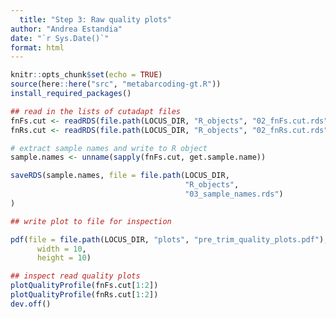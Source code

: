 ```yaml
---
  title: "Step 3: Raw quality plots"
author: "Andrea Estandia"
date: "`r Sys.Date()`"
format: html
---
```

  
```r
knitr::opts_chunk$set(echo = TRUE)
source(here::here("src", "metabarcoding-gt.R"))
install_required_packages()
```

```r

## read in the lists of cutadapt files
fnFs.cut <- readRDS(file.path(LOCUS_DIR, "R_objects", "02_fnFs.cut.rds"))
fnRs.cut <- readRDS(file.path(LOCUS_DIR, "R_objects", "02_fnRs.cut.rds"))

# extract sample names and write to R object
sample.names <- unname(sapply(fnFs.cut, get.sample.name))

saveRDS(sample.names, file = file.path(LOCUS_DIR, 
                                       "R_objects", 
                                       "03_sample_names.rds")
)

## write plot to file for inspection

pdf(file = file.path(LOCUS_DIR, "plots", "pre_trim_quality_plots.pdf"),
      width = 10, 
      height = 10)

## inspect read quality plots
plotQualityProfile(fnFs.cut[1:2])
plotQualityProfile(fnRs.cut[1:2])
dev.off()
```
